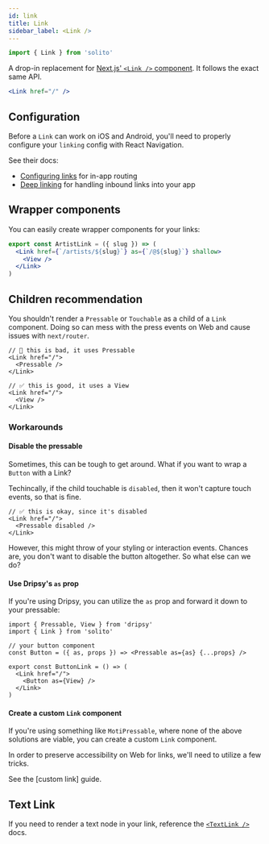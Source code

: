 ```yaml
---
id: link
title: Link
sidebar_label: <Link />
---
```


```ts
import { Link } from 'solito'
```

A drop-in replacement for [Next.js' `<Link />` component](https://nextjs.org/docs/api-reference/next/link). It follows the exact same API.

```jsx
<Link href="/" />
```

## Configuration

Before a `Link` can work on iOS and Android, you'll need to properly configure your `linking` config with React Navigation.

See their docs:

- [Configuring links](https://reactnavigation.org/docs/configuring-links/) for in-app routing
- [Deep linking](https://reactnavigation.org/docs/deep-linking/) for handling inbound links into your app

## Wrapper components

You can easily create wrapper components for your links:

```jsx
export const ArtistLink = ({ slug }) => (
  <Link href={`/artists/${slug}`} as={`/@${slug}`} shallow>
    <View />
  </Link>
)
```

## Children recommendation

You shouldn't render a `Pressable` or `Touchable` as a child of a `Link` component. Doing so can mess with the press events on Web and cause issues with `next/router`.

```tsx
// 🚨 this is bad, it uses Pressable
<Link href="/">
  <Pressable />
</Link>
```

```tsx
// ✅ this is good, it uses a View
<Link href="/">
  <View />
</Link>
```

### Workarounds

#### Disable the pressable

Sometimes, this can be tough to get around. What if you want to wrap a `Button` with a Link?

Techincally, if the child touchable is `disabled`, then it won't capture touch events, so that is fine.

```tsx
// ✅ this is okay, since it's disabled
<Link href="/">
  <Pressable disabled />
</Link>
```

However, this might throw of your styling or interaction events. Chances are, you don't want to disable the button altogether. So what else can we do?

#### Use Dripsy's `as` prop

If you're using Dripsy, you can utilize the `as` prop and forward it down to your pressable:

```tsx
import { Pressable, View } from 'dripsy'
import { Link } from 'solito'

// your button component
const Button = ({ as, props }) => <Pressable as={as} {...props} />

export const ButtonLink = () => (
  <Link href="/">
    <Button as={View} />
  </Link>
)
```

#### Create a custom `Link` component

If you're using something like `MotiPressable`, where none of the above solutions are viable, you can create a custom `Link` component.

In order to preserve accessibility on Web for links, we'll need to utilize a few tricks.

See the [custom link] guide.

## Text Link

If you need to render a text node in your link, reference the [`<TextLink />`](/usage/link-text) docs.
